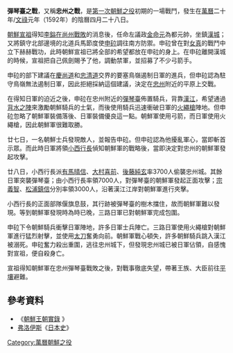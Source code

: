 {{Infobox Military Conflict
|conflict=彈琴臺之戰
|partof=[[萬曆朝鮮之役|萬曆朝鮮之役]]
|image=
|caption=
|date=1592年（[[萬曆|萬曆]]二十年/[[文祿|文祿]]元年四月二十八日)
|place=[[忠清道|忠清道]][[忠州市|忠州]]附近[[彈琴臺|彈琴臺]]
|casus=
|territory=
|result=日軍勝利
|combatant1=[[朝鮮王朝|朝鮮]]
|combatant2=[[日本|日本]]
|commander1=[[申砬|申砬]]{{KIA}}<br />[[邊璣|邊璣]]{{KIA}}<br />[[金汝岉|金汝岉]]{{KIA}}<br />[[李宗張|李宗張]]{{KIA}}<br />[[李鎰|李鎰]]
|commander2=[[小西行長|小西行長]]<br />[[宗義智|宗義智]]<br />[[松浦鎮信|松浦鎮信]]<br />[[有馬晴信|有馬晴信]]<br />[[大村喜前|大村喜前]]
|strength1=約8,000人
|strength2=18,700人
|casualties1=3,000~7,000人陣亡
|casualties2=1,500人陣亡
}}
{{Campaignbox 萬曆朝鮮之役}}
'''彈琴臺之戰'''，又稱'''忠州之戰'''，是[[萬曆朝鮮之役|第一次朝鮮之役]]初期的一場戰鬥，發生在[[萬曆|萬曆]]二十年/[[文祿|文祿]]元年（1592年）的陰曆四月二十八日。

[[朝鮮宣祖|朝鮮宣祖]]得知[[李鎰|李鎰]][[尚州之戰|在尚州戰敗]]的消息後，任命左議政[[金命元|金命元]]為都元帥，坐鎮[[首爾|漢城]]；又將鎮守北部邊境的北道兵馬節度使[[申砬|申砬]]調往南方防禦。申砬曾在對[[女真|女真]]的戰鬥中立下赫赫戰功，此時朝鮮宣祖已將全部的希望都放在申砬的身上。在申砬離開漢城的時候，宣祖把自己佩劍賜予了他，調動禁軍，並招募了不少弓箭手。

申砬的部下建議在[[慶尚道|慶尚道]]和[[忠清道|忠清道]]交界的要塞鳥嶺遏制日軍的進兵，但申砬認為駐守鳥嶺無法遏制日軍，因此拒絕採納這個建議，決定在[[忠州市|忠州]]附近的平原上交戰。

在得知日軍的迫近之後，申砬在忠州附近的[[彈琴臺|彈琴臺]]佈置騎兵，背靠[[漢江_(韓國)|漢江]]，希望通過[[背水之陣|背水之陣]]來激勵朝鮮騎兵的士氣，而後使用騎兵迅速衝破日軍的[[火繩槍|火繩槍]]陣地。但申砬忽略了朝鮮軍裝備落後、日軍裝備優良這一點。朝鮮軍使用弓箭，而日軍使用火繩槍，因此朝鮮軍很難取勝。

廿七日，一名朝鮮士兵發現敵人，並報告申砬。但申砬認為他擾亂軍心，當即斬首示眾。而此時日軍將領[[小西行長|小西行長]]偵知朝鮮軍的戰略後，當即決定對忠州的朝鮮軍發起攻擊。

廿八日，小西行長派[[有馬晴信|有馬晴信]]、[[大村喜前|大村喜前]]、[[後藤純玄|後藤純玄]]率3700人偷襲忠州城。其餘日軍突襲彈琴臺；由小西行長率領7000人，對彈琴臺的朝鮮軍發起正面攻擊；[[宗義智|宗義智]]、[[松浦鎮信|松浦鎮信]]分別率領3000人，沿著漢江江岸對朝鮮軍進行夾擊。

小西行長的正面部隊偃旗息鼓，其行跡被彈琴臺的樹木擋住，故而朝鮮軍難以發現。等到朝鮮軍發現時為時已晚，三路日軍已對朝鮮軍完成包圍。

申砬下令朝鮮騎兵衝擊日軍陣地，許多日軍士兵陣亡。三路日軍使用火繩槍對朝鮮軍進行猛烈射擊，並使用[[太刀|太刀]]奮勇向前。朝鮮軍戰心頓失，許多朝鮮騎兵跳入漢江被溺死。申砬奮力殺出重圍，逃往忠州城下，但發現忠州城已被日軍佔領，自感愧對宣祖，便自殺身亡。

宣祖得知朝鮮軍在忠州彈琴臺戰敗之後，對戰事徹底失望，帶著王族、大臣前往[[平壤|平壤]]避難。

==參考資料==
*《[http://sillok.history.go.kr/ 朝鮮王朝實錄] {{Wayback|url=http://sillok.history.go.kr/ |date=20160101122224 }}》  
*[[弗洛伊斯|弗洛伊斯]]《[[日本史|日本史]]》

[[Category:萬曆朝鮮之役|Category:萬曆朝鮮之役]]